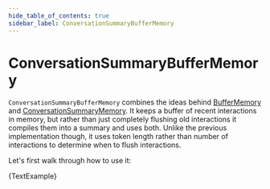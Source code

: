 ```yaml
---
hide_table_of_contents: true
sidebar_label: ConversationSummaryBufferMemory
---
```


# ConversationSummaryBufferMemory

`ConversationSummaryBufferMemory` combines the ideas behind [BufferMemory](/docs/modules/memory/how_to/buffer_memory) and [ConversationSummaryMemory](/docs/modules/memory/how_to/conversation_summary).
It keeps a buffer of recent interactions in memory, but rather than just completely flushing old interactions it compiles them into a summary and uses both. Unlike the previous implementation though, it uses token length rather than number of interactions to determine when to flush interactions.

Let's first walk through how to use it:


<CodeBlock language="typescript">{TextExample}</CodeBlock>
